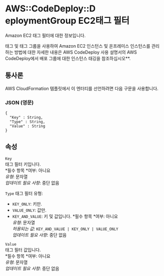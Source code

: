 # AWS::CodeDeploy::D eploymentGroup EC2태그 필터

Amazon EC2 태그 필터에 대한 정보입니다.

태그 및 태그 그룹을 사용하여 Amazon EC2 인스턴스 및 온프레미스 인스턴스를 관리하는 방법에 대한 자세한 내용은 AWS CodeDeploy 사용 설명서의 AWS CodeDeploy에서 배포 그룹에 대한 인스턴스 태깅을 참조하십시오\*\*.

## 통사론

AWS CloudFormation 템플릿에서 이 엔터티를 선언하려면 다음 구문을 사용합니다.

### JSON (영문)

```
{
  "Key" : String,
  "Type" : String,
  "Value" : String
}
```

## 속성

`Key`  
태그 필터 키입니다.  
*필수 항목 *여부: 아니요  
_유형_: 문자열  
_업데이트 필요 사항_: 중단 없음

`Type` 태그 필터 유형:

- `KEY_ONLY`: 키만.
- `VALUE_ONLY`: 값만.
- `KEY_AND_VALUE`: 키 및 값입니다.
  *필수 항목 *여부: 아니요  
  _유형_: 문자열  
  _허용되는 값_: `KEY_AND_VALUE | KEY_ONLY | VALUE_ONLY`  
  _업데이트 필요 사항_: 중단 없음

`Value`  
태그 필터 값입니다.  
*필수 항목 *여부: 아니요  
_유형_: 문자열  
_업데이트 필요 사항_: 중단 없음
